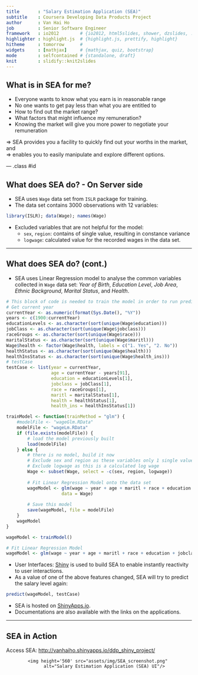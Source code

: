 ```yaml
---
title       : "Salary Estimation Application (SEA)"
subtitle    : Coursera Developing Data Products Project
author      : Van Hai Ho
job         : Senior Software Engineer
framework   : io2012        # {io2012, html5slides, shower, dzslides, ...}
highlighter : highlight.js  # {highlight.js, prettify, highlight}
hitheme     : tomorrow      # 
widgets     : [mathjax]     # {mathjax, quiz, bootstrap}
mode        : selfcontained # {standalone, draft}
knit        : slidify::knit2slides
---
```


## What is in SEA for me?

<ul>
<li> Everyone wants to know what you earn is in reasonable range </li>
<li> No one wants to get pay less than what you are entitled to </li>
<li> How to find out the market range? </li>
<li> What factors that might influence my remuneration? </li>
<li> Knowing the market will give you more power to negotiate your remuneration</li>
</ul>

=> SEA provides you a facility to quickly find out your worths in the market, and
<br>
=> enables you to easily manipulate and explore different options.

--- .class #id 

## What does SEA do? - On Server side

- SEA uses <code>Wage</code> data set from <code>ISLR</code> package for training.
- The data set contains 3000 observations with 12 variables:
```r
library(ISLR); data(Wage); names(Wage)
```

- Excluded variables that are not helpful for the model:
  + `sex`, `region`: contains of single value, resulting in constance variance
  + `logwage`: calculated value for the recorded wages in the data set.

---

## What does SEA do? (cont.)

- SEA uses Linear Regression model to analyse the common variables collected in <code>Wage</code> data set: *Year of Birth*, *Education Level*, *Job Area*, *Ethnic Background*, *Marital Status*, and *Health*.
```r
# This block of code is needed to train the model in order to run prediction in the next one.
# Get current year
currentYear <- as.numeric(format(Sys.Date(), "%Y"))
years <- c(1900:currentYear)
educationLevels <- as.character(sort(unique(Wage$education)))
jobClass <- as.character(sort(unique(Wage$jobclass)))
raceGroups <- as.character(sort(unique(Wage$race)))
maritalStatus <- as.character(sort(unique(Wage$maritl)))
Wage$health <- factor(Wage$health, labels = c("1. Yes", "2. No"))
healthStatus <- as.character(sort(unique(Wage$health)))
healthInsStatus <- as.character(sort(unique(Wage$health_ins)))
# testCase 
testCase <- list(year = currentYear,
                 age = currentYear - years[91],
                 education = educationLevels[1],
                 jobclass = jobClass[1],
                 race = raceGroups[1],
                 maritl = maritalStatus[1],
                 health = healthStatus[1],
                 health_ins = healthInsStatus[1])

trainModel <- function(trainMethod = "glm") {
    #modelFile <- "wageGlm.RData"
    modelFile <- "wageLm.RData"
    if (file.exists(modelFile)) {
        # load the model previously built
        load(modelFile)
    } else {
        # there is no model, build it now
        # Exclude sex and region as these variables only 1 single value
        # Exclude logwage as this is a calculated log wage
        Wage <- subset(Wage, select = -c(sex, region, logwage))
        
        # Fit Linear Regression Model onto the data set
        wageModel <- glm(wage ~ year + age + maritl + race + education + jobclass + health + health_ins, 
                     data = Wage)
        
        # Save this model
        save(wageModel, file = modelFile)
    }
    wageModel
}

wageModel <- trainModel()
```

```r
# Fit Linear Regression Model 
wageModel <- glm(wage ~ year + age + maritl + race + education + jobclass + health + health_ins, data = Wage)
```

- User Interfaces: [Shiny](http://shiny.rstudio.com/) is used to build SEA to enable instantly reactivity to user interactions.
- As a value of one of the above features changed, SEA will try to predict the salary level again:

```r
predict(wageModel, testCase)
```

- SEA is hosted on [ShinyApps.io](http://www.shinyapps.io).
- Documentations are also available with the links on the applications.

---

## SEA in Action

Access SEA: <http://vanhaiho.shinyapps.io/ddp_shiny_project/>
<div style='text-align: center;'>
    <img height='560' src="assets/img/SEA_screenshot.png" 
        alt="Salary Estimation Application (SEA) UI"/>
</div>



